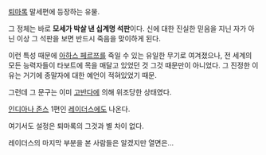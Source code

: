 [[퇴마록]] 말세편에 등장하는 유물.

그 정체는 바로 '''모세가 박살 낸 십계명 석판'''이다. 신에 대한 진실한 믿음을 지닌 자가 아닌 이상 그 석판을 보면 반드시 죽음을 맞이하게 된다. 

이런 특성 때문에 [[아하스 페르쯔]]를 죽일 수 있는 유일한 무기로 여겨졌으나, 전 세계의 모든 능력자들이 타보트에 목을 매달고 있었던 것 그것 때문만이 아니었다. 그 진정한 이유는 거기에 종말자에 대한 예언이 적혀있었기 때문.

그런데 그 문구는 이미 [[고반다]]에 의해 위조당한 상태였다. 

[[인디아나 존스]] 1편인 [[레이더스]]에도 나온다.

여기서도 설정은 퇴마록의 그것과 별 차이 없다.

레이더스의 마지막 부분을 본 사람들은 알겠지만 열면은...
